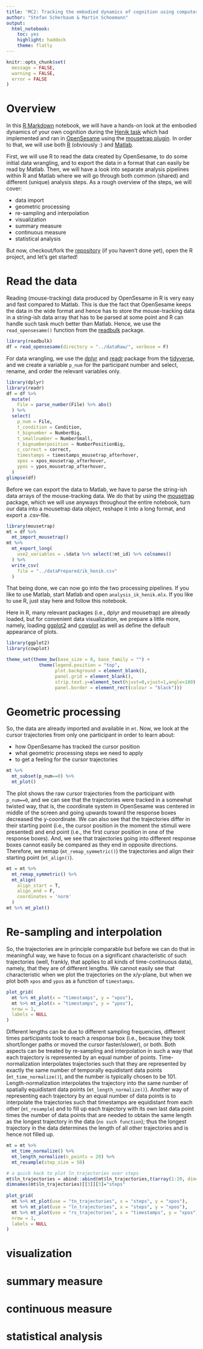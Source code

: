 ```yaml
---
title: 'MC2: Tracking the embodied dynamics of cognition using computer mouse tracking'
author: "Stefan Scherbaum & Martin Schoemann"
output:
  html_notebook: 
    toc: yes
    highlight: haddock
    theme: flatly
---
```


```r
knitr::opts_chunk$set(
  message = FALSE,
  warning = FALSE,
  error = FALSE
)
```

# Overview

In this [R Markdown](https://rmarkdown.rstudio.com/) notebook, we will have a hands-on look at the embodied dynamics of your own cognition during the [Henik task](https://doi.org/10.3758/BF03202431) which had implemented and ran in [OpenSesame](https://osdoc.cogsci.nl/3.3/) using the [mousetrap plugin](https://github.com/PascalKieslich/mousetrap-os).
In order to that, we will use both [R](https://www.r-project.org/) (obviously :) and [Matlab](https://www.mathworks.com/products/matlab.html).

First, we will use R to read the data created by OpenSesame, to do some initial data wrangling, and to export the data in a format that can easily be read by Matlab.
Then, we will have a look into separate analysis pipelines within R and Matlab where we will go through both common (shared) and different (unique) analysis steps.
As a rough overview of the steps, we will cover:

* data import
* geometric processing
* re-sampling and interpolation
* visualization
* summary measure
* continuous measure
* statistical analysis

But now, checkout/fork the [repository](https://github.com/mschoemann/MT_Devices) (if you haven't done yet), open the R project, and let's get started!


# Read the data

Reading (mouse-tracking) data produced by OpenSesame in R is very easy and fast compared to Matlab.
This is due the fact that OpenSesame keeps the data in the wide format and hence has to store the mouse-tracking data in a string-ish data array that has to be parsed at some point and R can handle such task much better than Matlab.
Hence, we use the `read_opensesame()` function from the [readbulk](https://pascalkieslich.github.io/readbulk/) package.

```r
library(readbulk)
df = read_opensesame(directory = "../dataRaw/", verbose = F)
```

For data wrangling, we use the [dplyr](https://dplyr.tidyverse.org/) and [readr](https://readr.tidyverse.org/) package from the [tidyverse](https://www.tidyverse.org/), and we create a variable `p_num` for the participant number and select, rename, and order the relevant variables only.
```r
library(dplyr)
library(readr)
df = df %>% 
  mutate(
    File = parse_number(File) %>% abs()
  ) %>% 
  select(
    p_num = File,
    t_condition = Condition,
    t_bignumber = NumberBig,
    t_smallnumber = NumberSmall,
    t_bignumberposition = NumberPositionBig,
    c_correct = correct,
    timestamps = timestamps_mousetrap_afterhover,
    xpos = xpos_mousetrap_afterhover,
    ypos = ypos_mousetrap_afterhover,
  )
glimpse(df)

```

Before we can export the data to Matlab, we have to parse the string-ish data arrays of the mouse-tracking data.
We do that by using the [mousetrap](http://pascalkieslich.github.io/mousetrap/index.html) package, which we will use anyways throughout the entire notebook, turn our data into a mousetrap data object, reshape it into a long format, and export a .csv-file.
```r
library(mousetrap)
mt = df %>% 
  mt_import_mousetrap()
mt %>% 
  mt_export_long(
    use2_variables = .$data %>% select(!mt_id) %>% colnames()
  ) %>% 
  write_csv(
    file = "../dataPrepared/ik_henik.csv"
  )
```

That being done, we can now go into the two processing pipelines.
If you like to use Matlab, start Matlab and open `analysis_ik_henik.mlx`.
If you like to use R, just stay here and follow this notebook.

Here in R, many relevant packages (i.e., dplyr and mousetrap) are already loaded, but for convenient data visualization, we prepare a little more, namely, loading [ggplot2]() and [cowplot]() as well as define the default appearance of plots.

```r
library(ggplot2)
library(cowplot)

theme_set(theme_bw(base_size = 8, base_family = "") +
            theme(legend.position = "top", 
                  plot.background = element_blank(),
                  panel.grid = element_blank(),
                  strip.text.y=element_text(hjust=0,vjust=1,angle=180),
                  panel.border = element_rect(colour = "black")))
```


# Geometric processing
So, the data are already imported and available in `mt`. 
Now, we look at the cursor trajectories from only one participant in order to learn about:

+ how OpenSesame has tracked the cursor position
+ what geometric processing steps we need to apply
+ to get a feeling for the cursor trajectories 

```r
mt %>% 
  mt_subset(p_num==0) %>% 
  mt_plot()
```

The plot shows the raw cursor trajectories from the participant with `p_num==0`, and we can see that the trajectories were tracked in a somewhat twisted way, that is, the coordinate system in OpenSesame was centered in middle of the screen and going upwards toward the response boxes decreased the y-coordinate. 
We can also see that the trajectories differ in their starting point (i.e., the cursor position in the moment the stimuli were presented) and end point (i.e., the first cursor position in one of the response boxes).
And, we see that trajectories going into different response boxes cannot easily be compared as they end in opposite directions.
Therefore, we remap (`mt_remap_symmetric()`) the trajectories and align their starting point (`mt_align()`).

```r
mt = mt %>% 
  mt_remap_symmetric() %>% 
  mt_align(
    align_start = T,
    align_end = F,
    coordinates = 'norm'
  )
mt %>% mt_plot()
```


# Re-sampling and interpolation
So, the trajectories are in principle comparable but before we can do that in meaningful way, we have to focus on a significant characteristic of such trajectories (well, frankly, that applies to all kinds of time-continuous data), namely, that they are of different lengths.
We cannot easily see that characteristic when we plot the trajectories on the x/y-plane, but when we plot both `xpos` and `ypos` as a function of `timestamps`.

```r
plot_grid(
  mt %>% mt_plot(x = "timestamps", y = "xpos"),
  mt %>% mt_plot(x = "timestamps", y = "ypos"),
  nrow = 1,
  labels = NULL
)
```

Different lengths can be due to different sampling frequencies, different times participants took to reach a response box (i.e., because they took short/longer paths or moved the cursor faster/slower), or both.
Both aspects can be treated by re-sampling and interpolation in such a way that each trajectory is represented by an equal number of points.
Time-normalization interpolates trajectories such that they are represented by exactly the same number of temporally equidistant data points (`mt_time_normalize()`), and the number is typically chosen to be 101.
Length-normalization interpolates the trajectory into the same number of spatially equidistant data points (`mt_length_normalize()`).
Another way of representing each trajectory by an equal number of data points is to interpolate the trajectories such that timestamps are equidistant from each other (`mt_resample`) and to fill up each trajectory with its own last data point times the number of data points that are needed to obtain the same length as the longest trajectory in the data (`no such function`); thus the longest trajectory in the data determines the length of all other trajectories and is hence not filled up.

```r
mt = mt %>% 
  mt_time_normalize() %>% 
  mt_length_normalize(n_points = 20) %>% 
  mt_resample(step_size = 50)

# a quick hack to plot ln_trajectories over steps
mt$ln_trajectories = abind::abind(mt$ln_trajectories,t(array(1:20, dim=rev(dim(mt$ln_trajectories)[-3]))),along = 3)
dimnames(mt$ln_trajectories)[[3]][3]="steps"
  
plot_grid(
  mt %>% mt_plot(use = "tn_trajectories", x = "steps", y = "xpos"),
  mt %>% mt_plot(use = "ln_trajectories", x = "steps", y = "xpos"),
  mt %>% mt_plot(use = "rs_trajectories", x = "timestamps", y = "xpos"),
  nrow = 1,
  labels = NULL
)
```





# visualization
# summary measure
# continuous measure
# statistical analysis

